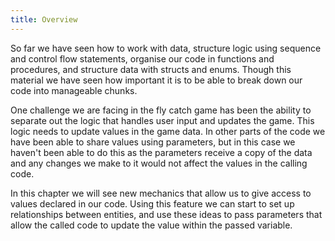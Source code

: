 ```yaml
---
title: Overview
---
```


<div class="not-content">
  <YouTube id="hOtfYT-IWDI" params="fs=1&modestbranding=1&rel=0&autoplay=1"/>
</div>

So far we have seen how to work with data, structure logic using sequence and control flow statements, organise our code in functions and procedures, and structure data with structs and enums. Though this material we have seen how important it is to be able to break down our code into manageable chunks.

One challenge we are facing in the fly catch game has been the ability to separate out the logic that handles user input and updates the game. This logic needs to update values in the game data. In other parts of the code we have been able to share values using parameters, but in this case we haven't been able to do this as the parameters receive a copy of the data and any changes we make to it would not affect the values in the calling code.

In this chapter we will see new mechanics that allow us to give access to values declared in our code. Using this feature we can start to set up relationships between entities, and use these ideas to pass parameters that allow the called code to update the value within the passed variable.

